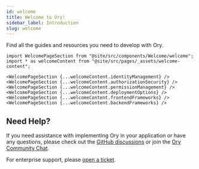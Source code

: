 ```yaml
---
id: welcome
title: Welcome to Ory!
sidebar_label: Introduction
slug: welcome
---
```


Find all the guides and resources you need to develop with Ory.

```mdx-code-block
import WelcomePageSection from "@site/src/components/Welcome/welcome";
import * as welcomeContent from "@site/src/pages/_assets/welcome-content";

<WelcomePageSection {...welcomeContent.identityManagement} />
<WelcomePageSection {...welcomeContent.authorizationSecurity} />
<WelcomePageSection {...welcomeContent.permissionManagement} />
<WelcomePageSection {...welcomeContent.deploymentOptions} />
<WelcomePageSection {...welcomeContent.frontendFrameworks} />
<WelcomePageSection {...welcomeContent.backendFrameworks} />
```

## Need Help?

If you need assistance with implementing Ory in your application or have any questions, please check out the
[GitHub discussions](https://github.com/discussions?discussions_q=org%3Aory+sort%3Aupdated-desc) or join the [Ory Community Chat](https://slack.ory.sh/).

For enterprise support, please [open a ticket](https://console.ory.sh/support).
